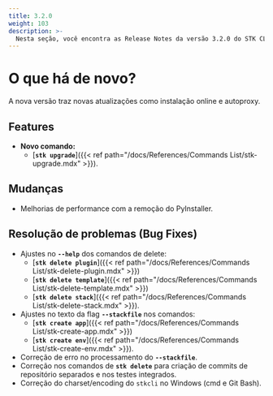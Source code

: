 ```yaml
---
title: 3.2.0
weight: 103
description: >-
  Nesta seção, você encontra as Release Notes da versão 3.2.0 do STK CLI.
---
```


# **O que há de novo?**
A nova versão traz novas atualizações como instalação online e autoproxy. 

## **Features**
- **Novo comando:** 
    - [**`stk upgrade`**]({{< ref path="/docs/References/Commands List/stk-upgrade.mdx" >}}).

## **Mudanças**
- Melhorias de performance com a remoção do PyInstaller.

## **Resolução de problemas (Bug Fixes)**
- Ajustes no **`--help`** dos comandos de delete: 
    - [**`stk delete plugin`**]({{< ref path="/docs/References/Commands List/stk-delete-plugin.mdx" >}})
    - [**`stk delete template`**]({{< ref path="/docs/References/Commands List/stk-delete-template.mdx" >}}) 
    - [**`stk delete stack`**]({{< ref path="/docs/References/Commands List/stk-delete-stack.mdx" >}}).
- Ajustes no texto da flag **`--stackfile`** nos comandos:
    - [**`stk create app`**]({{< ref path="/docs/References/Commands List/stk-create-app.mdx" >}}) 
    - [**`stk create env`**]({{< ref path="/docs/References/Commands List/stk-create-env.mdx" >}}).
- Correção de erro no processamento do **`--stackfile`**.
- Correção nos comandos de **`stk delete`** para criação de commits de repositório separados e nos testes integrados. 
- Correção do charset/encoding do `stkcli` no Windows (cmd e Git Bash). 